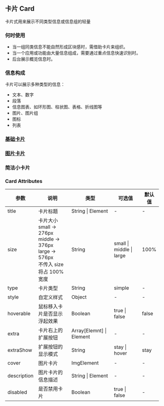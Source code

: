 ## 卡片 Card

卡片式用来展示不同类型信息或信息组的轻量

### 何时使用

- 当一组同类信息不能自然形成区块感时，需借助卡片来组织。
- 当一个应用或功能由大量信息组成，需要通过重点信息快速识别时。
- 后台展示概览信息时。

### 信息构成

卡片可以展示多种类型的信息：

- 文本、数字
- 段落
- 信息图表、如环形图、柱状图、表格、折线图等
- 图片、图片组
- 图标
- 列表

<div id='basic' />

### [基础卡片](#basic)


<Demo />

<div id='pic' />

### [图片卡片](#pic)


<Demo2 />

### 简洁小卡片


<Demo3 />

### Card Attributes

| 参数        | 说明                                                                                                    | 类型                     | 可选值                   | 默认值 |
| ----------- | ------------------------------------------------------------------------------------------------------- | ------------------------ | ------------------------ | ------ |
| title       | 卡片标题                                                                                                | String \| Element        | -                        | -      |
| size        | 卡片大小<br/> small -> 276px <br/> middle -> 376px <br/> large -> 576px <br/> 不传入 size 将占 100%宽度 | String                   | small \| middle \| large | 100%   |
| type        | 卡片类型                                                                                                | String                   | simple                   | -      |
| style       | 自定义样式                                                                                              | Object                   | -                        | -      |
| hoverable   | 鼠标移入卡片是否显示浮起效果                                                                            | Boolean                  | true \| false            | false  |
| extra       | 卡片右上的扩展按钮                                                                                      | Array[Elemnt] \| Element | -                        | -      |
| extraShow   | 扩展按钮的显示模式                                                                                      | String                   | stay \| hover            | stay   |
| cover       | 图片卡片                                                                                                | ImgElement               | -                        | -      |
| description | 图片卡片的信息描述                                                                                      | String \| Element        | -                        | -      |
| disabled    | 是否禁用卡片                                                                                            | Boolean                  | true \| false            | -      |
